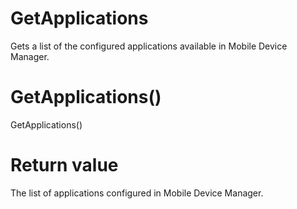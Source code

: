 ﻿# GetApplications

Gets a list of the configured applications available in Mobile Device Manager.

# 



# GetApplications()

GetApplications()

# Return value

<Application>

The list of applications configured in Mobile Device Manager.
